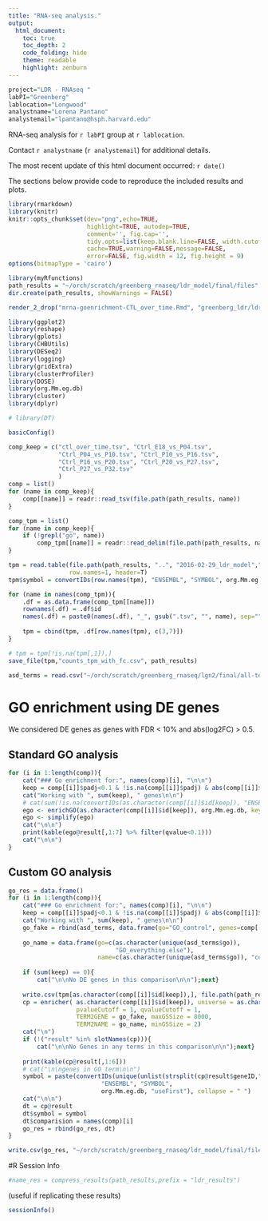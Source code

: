 ```yaml
---
title: "RNA-seq analysis."
output:
  html_document:
    toc: true
    toc_depth: 2
    code_folding: hide
    theme: readable
    highlight: zenburn
---
```


```r
project="LDR - RNAseq "
labPI="Greenberg"
lablocation="Longwood"
analystname="Lorena Pantano"
analystemail="lpantano@hsph.harvard.edu"
```

RNA-seq analysis for `r labPI` group at `r lablocation`.  

Contact `r analystname` (`r analystemail`) for additional details.

The most recent update of this html document occurred: `r date()`

The sections below provide code to reproduce the included results and plots. 


```r
library(rmarkdown)
library(knitr)
knitr::opts_chunk$set(dev="png",echo=TRUE,
                      highlight=TRUE, autodep=TRUE,
                      comment='', fig.cap='',
                      tidy.opts=list(keep.blank.line=FALSE, width.cutoff=200),
                      cache=TRUE,warning=FALSE,message=FALSE,
                      error=FALSE, fig.width = 12, fig.height = 9)
options(bitmapType = 'cairo')
```

```r
library(myRfunctions)
path_results = "~/orch/scratch/greenberg_rnaseq/ldr_model/final/files"
dir.create(path_results, showWarnings = FALSE)
```

```r
render_2_drop("mrna-goenrichment-CTL_over_time.Rmd", "greenberg_ldr/ldr-go_enrichment-CTL_over_time")
```

```r
library(ggplot2)
library(reshape)
library(gplots)
library(CHBUtils)
library(DESeq2)
library(logging)
library(gridExtra)
library(clusterProfiler)
library(DOSE)
library(org.Mm.eg.db)
library(cluster)
library(dplyr)

# library(DT)

basicConfig()

comp_keep = c("ctl_over_time.tsv", "Ctrl_E18_vs_P04.tsv",
              "Ctrl_P04_vs_P10.tsv", "Ctrl_P10_vs_P16.tsv",
              "Ctrl_P16_vs_P20.tsv", "Ctrl_P20_vs_P27.tsv",
              "Ctrl_P27_vs_P32.tsv"
              )
comp = list()
for (name in comp_keep){
    comp[[name]] = readr::read_tsv(file.path(path_results, name))
}
```

```r

comp_tpm = list()
for (name in comp_keep){
    if (!grepl("go", name))
        comp_tpm[[name]] = readr::read_delim(file.path(path_results, name), delim = "\t")
}

tpm = read.table(file.path(path_results, "..", "2016-02-29_ldr_model","combined.gene.sf.tpm"),
                 row.names=1, header=T)
tpm$symbol = convertIDs(row.names(tpm), "ENSEMBL", "SYMBOL", org.Mm.eg.db, "useFirst")

for (name in names(comp_tpm)){
    .df = as.data.frame(comp_tpm[[name]])
    rownames(.df) = .df$id
    names(.df) = paste0(names(.df), "_", gsub(".tsv", "", name), sep="")
    
    tpm = cbind(tpm, .df[row.names(tpm), c(3,7)])
}

# tpm = tpm[!is.na(tpm[,1]),]
save_file(tpm,"counts_tpm_with_fc.csv", path_results)

```

```r
asd_terms = read.csv("~/orch/scratch/greenberg_rnaseq/lgn2/final/all-terms.csv", row.names=1)
```

# GO enrichment using DE genes

We considered DE genes as genes with FDR < 10% and abs(log2FC) > 0.5.

## Standard GO analysis
```r
for (i in 1:length(comp)){
    cat("### Go enrichment for:", names(comp)[i], "\n\n")
    keep = comp[[i]]$padj<0.1 & !is.na(comp[[i]]$padj) & abs(comp[[i]]$log2FoldChange) > 0.5
    cat("Working with ", sum(keep), " genes\n\n")
    # cat(sum(!is.na(convertIDs(as.character(comp[[i]]$id[keep]), "ENSEMBL", "GO", org.Mm.eg.db,ifMultiple = "useFirst"))))
    ego <- enrichGO(as.character(comp[[i]]$id[keep]), org.Mm.eg.db, keytype = "ENSEMBL", ont = "BP", universe = as.character(comp[[i]]$id), pvalueCutoff = 0.3, qvalueCutoff = 0.5)
    ego <- simplify(ego)
    cat("\n\n")
    print(kable(ego@result[,1:7] %>% filter(qvalue<0.1)))
    cat("\n\n")
}
```

## Custom GO analysis

```r
go_res = data.frame()
for (i in 1:length(comp)){
    cat("### Go enrichment for:", names(comp)[i], "\n\n")
    keep = comp[[i]]$padj<0.1 & !is.na(comp[[i]]$padj) & abs(comp[[i]]$log2FoldChange) > 0.5
    cat("Working with ", sum(keep), " genes\n\n")
    go_fake = rbind(asd_terms, data.frame(go="GO_control", genes=comp[[i]]$id))
    
    go_name = data.frame(go=c(as.character(unique(asd_terms$go)),
                              "GO_everything.else"), 
                         name=c(as.character(unique(asd_terms$go)), "control"))
    
    if (sum(keep) == 0){
        cat("\n\nNo DE genes in this comparison\n\n");next}
    
    write.csv(tpm[as.character(comp[[i]]$id[keep]),], file.path(path_results, paste0( names(comp)[i], "used4go-tpm.csv")))
    cp = enricher( as.character(comp[[i]]$id[keep]), universe = as.character(comp[[i]]$id), 
                   pvalueCutoff = 1, qvalueCutoff = 1, 
                   TERM2GENE = go_fake, maxGSSize = 8000,
                   TERM2NAME = go_name, minGSSize = 2)
    cat("\n")
    if (!("result" %in% slotNames(cp))){
        cat("\n\nNo Genes in any terms in this comparison\n\n");next}
        
    print(kable(cp@result[,1:6]))
    # cat("\n\ngenes in GO term\n\n")
    symbol = paste(convertIDs(unique(unlist(strsplit(cp@result$geneID,"/"))),
                          "ENSEMBL", "SYMBOL", 
                          org.Mm.eg.db, "useFirst"), collapse = " ")
    cat("\n\n")
    dt = cp@result
    dt$symbol = symbol
    dt$comparision = names(comp)[i]
    go_res = rbind(go_res, dt)
}

write.csv(go_res, "~/orch/scratch/greenberg_rnaseq/ldr_model/final/files/ctl_over_time-go_res.csv")
```

#R Session Info

```r
#name_res = compress_results(path_results,prefix = "ldr_results")
```

(useful if replicating these results)

```r
sessionInfo()
```
